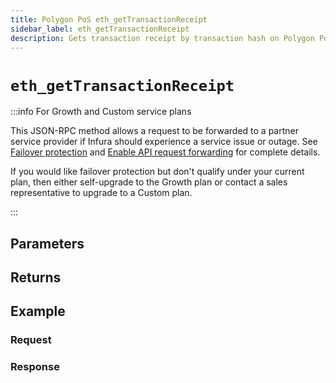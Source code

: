 ```yaml
---
title: Polygon PoS eth_getTransactionReceipt
sidebar_label: eth_getTransactionReceipt
description: Gets transaction receipt by transaction hash on Polygon PoS.
---
```




# `eth_getTransactionReceipt`

<Description />

:::info For Growth and Custom service plans

This JSON-RPC method allows a request to be forwarded to a partner service provider if Infura should
experience a service issue or outage. See [Failover protection](../../../concepts/failover-protection.md)
and [Enable API request forwarding](../../../how-to/enable-api-forwarding.md)
for complete details.

If you would like failover protection but don't qualify under your current plan, then either
self-upgrade to the Growth plan or contact a sales representative to upgrade to a Custom plan.

:::

## Parameters


<Params />

## Returns


<Returns />

## Example


<Example />

### Request


<Request />

### Response


<Response />
